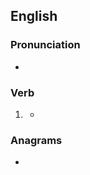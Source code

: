 ==English==

===Pronunciation===
* {{rhymes|en|ɛpt}}

===Verb===
{{head|en|verb form}}

# {{lb|en|obsolete}} {{en-past of|step}}
#* {{quote-book|en|year=1863|author=Sheridan Le Fanu|title={{w|The House by the Churchyard}}|passage=So Dangerfield's little dyspepsy had like to have cured one or other of the village leeches, for ever and a day, of the heart-ache and all other aches that flesh is heir to. For Dangerfield commenced with Toole: and that physician, on the third day of his instalment, found that Sturk had '''stept''' in and taken his patient bodily out of his hands.}}

===Anagrams===
* {{anagrams|en|a=epstt|Petts}}